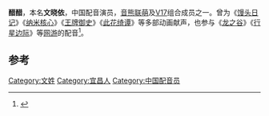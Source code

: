 {{blpsources|time=2020-11-23}}
{{Infobox person
| name = 文晓依（醋醋）
| real_name = 文晓依
| birth_date = {{Birth date and age|1992|1|16}}
| birth_place = 湖北宜昌
| nationality = {{PRC}}
| height_cm = 159cm
| height = 159cm
| occupation = 配音演员
| notable_works = 《[[決戰！平安京|決戰！平安京]]》莹草<br>《[[鬥破蒼穹|鬥破蒼穹]]》小医仙<br>《[[逆水寒|逆水寒]]》傅晚晴<br>《[[妖怪名单|妖怪名单]]》苏九儿<br>《纳米核心》米娅
| 组织 = [[音熊联萌工作室|音熊联萌工作室]]
}}{{Infobox bilibili personality|name=醋醋cucu|channel_url=2689967|subscribers=800,000（2020-08-02 15:29）|views=42,408,780（2020-08-02）|catchphrase(s)=我要喝nainai|silver_TV=yes|}}

'''醋醋'''{{BD|1992年|1月16日}}，本名'''文晓依'''，中国配音演员，[[音熊联萌|音熊联萌]]及[[V17|V17]]组合成员之一。曾为《[[馒头日记|馒头日记]]》《[[纳米核心|纳米核心]]》《[[王牌御史|王牌御史]]》《[[此花绮谭|此花绮谭]]》等多部动画献声，也参与《[[龙之谷|龙之谷]]》《[[行星边际|行星边际]]》等[[网游|网游]]的配音<ref>{{cite news|url=http://ent.sina.com.cn/j/2018-10-01/doc-ihkvrhpr8402657.shtml|title=《剑网3曲云传》将亮相 醋醋:没小角色只有小演员|date=2018-10-01|work=新浪娛樂}}</ref>。

==参考==
{{reflist}}

{{音熊联萌工作室}}
{{哔哩哔哩弹幕网|state=expanded}}
{{Authority control}}
{{DEFAULTSORT:W}}
[[Category:文姓|Category:文姓]]
[[Category:宜昌人|Category:宜昌人]]
[[Category:中国配音员|Category:中国配音员]]
